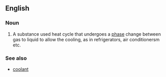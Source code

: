 ==English==

===Noun===
{{en-noun}}
{{wikipedia}}

#A substance used heat cycle that undergoes a [[phase]] change between gas to liquid to allow the cooling, as in refrigerators, air conditionersm etc. 


===See also===
*[[coolant]]
